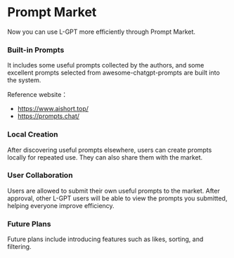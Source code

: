 
# Prompt Market


<Screenshot src={projectLinkImage} alt="Project link" full />

Now you can use L-GPT more efficiently through Prompt Market.

### Built-in Prompts

It includes some useful prompts collected by the authors, and some excellent prompts selected from awesome-chatgpt-prompts are built into the system.

Reference website：

- https://www.aishort.top/
- https://prompts.chat/

### Local Creation

After discovering useful prompts elsewhere, users can create prompts locally for repeated use. They can also share them with the market.

### User Collaboration

Users are allowed to submit their own useful prompts to the market. After approval, other L-GPT users will be able to view the prompts you submitted, helping everyone improve efficiency.

### Future Plans

Future plans include introducing features such as likes, sorting, and filtering.
